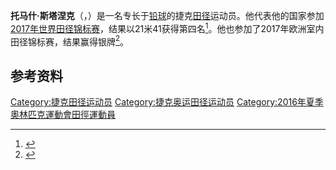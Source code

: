 '''托马什·斯塔涅克'''（{{lang-cs|Tomáš Staněk}}，{{bd|1991年|6月13日||}}）是一名专长于[[铅球|铅球]]的捷克[[田径|田径]]运动员。他代表他的国家参加[[2017年世界田径锦标赛|2017年世界田径锦标赛]]，结果以21米41获得第四名<ref>{{cite web|title=Shot Put Men − Final − Results|url=https://media.aws.iaaf.org/competitiondocuments/pdf/5151/AT-SP-M-f----.RS6.pdf|work=[[国际田径联合会|IAAF]]|date=2017-08-06|accessdate=2017-08-09|archive-date=2017-08-09|archive-url=https://web.archive.org/web/20170809131708/https://media.aws.iaaf.org/competitiondocuments/pdf/5151/AT-SP-M-f----.RS6.pdf|dead-url=yes}}</ref>。他也参加了2017年欧洲室内田径锦标赛，结果赢得银牌<ref>{{Cite web |url=http://www.european-athletics.org/externalmodules/AT/pdf/ATM051101_C73S.pdf |title=Final results |work=European Athletics |access-date=2017-03-04 |archive-url=https://web.archive.org/web/20170312151354/http://www.european-athletics.org/externalmodules/AT/pdf/ATM051101_C73S.pdf |archive-date=2017-03-12}}</ref>。

==参考资料==
{{Reflist}}

{{Authority control}}

{{DEFAULTSORT:Stanek, Tomas}}
[[Category:捷克田径运动员|Category:捷克田径运动员]]
[[Category:捷克奥运田径运动员|Category:捷克奥运田径运动员]]
[[Category:2016年夏季奧林匹克運動會田徑運動員|Category:2016年夏季奧林匹克運動會田徑運動員]]

{{欧洲体育人物小作品}}